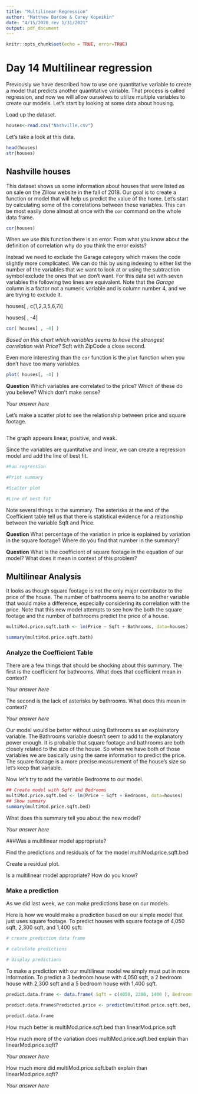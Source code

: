 ```yaml
---
title: "Multilinear Regression"
author: "Matthew Bardoe & Carey Kopeikin"
date: "4/15/2020 rev 1/31/2021"
output: pdf_document
---
```



```r
knitr::opts_chunk$set(echo = TRUE, error=TRUE)
```



# Day 14 Multilinear regression

Previously we have described how to use one quantitative variable to create a model that predicts another quantitative variable. That process is called regression, and now we will allow ourselves to utilize multiple variables to create our models. Let's start by looking at some data about housing.

Load up the dataset.

```R
houses<-read.csv("Nashville.csv")
```



Let's take a look at this data. 

```R
head(houses)
str(houses)

```

## Nashville houses

This dataset shows us some information about houses that were listed as on sale on the Zillow website in the fall of 2018. Our goal is to create a function or model that will help us predict the value of the home. Let's start by calculating some of the correlations between these variables. This can be most easily done almost at once with the ```cor``` command on the whole data frame.  

```R
cor(houses)
```

When we use this function there is an error. From what you know about the definition of correlation why do you think the error exists?

Instead we need to exclude the Garage category which makes the code slightly more complicated. We can do this by using indexing to either list the number of the variables that we want to look at or using the subtraction symbol exclude the ones that we don't want. For this data set with seven variables the following two lines are equivalent. Note that the *Garage* column is a factor not a numeric variable and is column number 4, and we are trying to exclude it.

houses[ , c(1,2,3,5,6,7)]

houses[ , -4] 

```r
cor( houses[ , -4] )
```


*Based on this chart which variables seems to have the strongest correlation with Price?*
Sqft with ZipCode a close second. 

Even more interesting than the ```cor``` function is the ```plot``` function when you don't have too many variables.

```R
plot( houses[, -4] )
```


**Question** Which variables are correlated to the price? Which of these do you believe? Which don't make sense?

*Your answer here*



Let's make a scatter plot to see the relationship between price and square footage.
```r


```

The graph appears linear, positive, and weak.

Since the variables are quantitative and linear, we can create a regression model and add the line of best fit.

```r
#Run regression

#Print summary

#Scatter plot

#Line of best fit

```


Note several things in the summary. The asterisks at the end of the Coefficient table tell us that there is statistical evidence for a relationship between the variable Sqft and Price. 


**Question** What percentage of the variation in price is explained by variation in the square footage? Where do you find that number in the summary?




**Question** What is the coefficient of square footage in the equation of our model? What does it mean in context of this problem?





## Multilinear Analysis

It looks as though square footage is not the only major contributor to the price of the house. The number of bathrooms seems to be another variable that would make a difference, especially considering its correlation with the price. Note that this new model attempts to see how the both the square footage and the number of bathrooms predict the price of a house.

```R
multiMod.price.sqft.bath <- lm(Price ~ Sqft + Bathrooms, data=houses)

summary(multiMod.price.sqft.bath)
```


### Analyze the Coefficient Table

There are a few things that should be shocking about this summary. The first is the coefficient for bathrooms. What does that coefficient mean in context?

*Your answer here*


The second is the lack of asterisks by bathrooms. What does this mean in context?

*Your answer here*



Our model would be better without using Bathrooms as an explainatory variable. The Bathrooms variable doesn't seem to add to the explanatory power enough. It is probable that square footage and bathrooms are both closely related to the size of the house. So when we have both of those variables we are basically using the same information to predict the price. The square footage is a more precise measurement of the house's size so let's keep that variable.

Now let's try to add the variable Bedrooms to our model.

```R
## Create model with Sqft and Bedrooms
multiMod.price.sqft.bed <- lm(Price ~ Sqft + Bedrooms, data=houses)
## Show summary
summary(multiMod.price.sqft.bed)
```

What does this summary tell you about the new model?

*Your answer here*




###Was a multilinear model appropriate? 

Find the predictions and residuals of for the model multiMod.price.sqft.bed



Create a residual plot.




Is a multilinear model appropriate? How do you know?




### Make a prediction

As we did last week, we can make predictions base on our models. 

Here is how we would make a prediction based on our simple model that just uses square footage. To predict houses with square footage of 4,050 sqft, 2,300 sqft, and 1,400 sqft:

```r
# create prediction data frame

# calculate predictions

# display predictions

```


To make a prediction with our multilinear model we simply must put in more information. To predict a 3 bedroom house with 4,050 sqft, a 2 bedroom house with 2,300 sqft and a 5 bedroom house with 1,400 sqft. 

```r
predict.data.frame <- data.frame( Sqft = c(4050, 2300, 1400 ), Bedrooms = c(3, 2, 5) )

predict.data.frame$Predicted.price <- predict(multiMod.price.sqft.bed, predict.data.frame)

predict.data.frame
```



How much better is multiMod.price.sqft.bed than linearMod.price.sqft


How much more of the variation does multiMod.price.sqft.bed explain than linearMod.price.sqft? 

*Your answer here*





How much more did multiMod.price.sqft.bath explain than linearMod.price.sqft?

*Your answer here*




